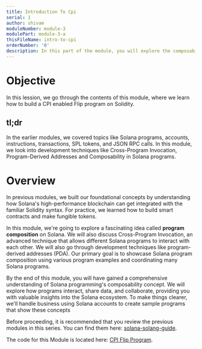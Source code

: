 ```yaml
---
title: Introduction To Cpi
serial: 1
author: shivam
moduleNumber: module-3
modulePart: module-3-a
thisFileName: intro-to-cpi
orderNumber: '0'
description: In this part of the module, you will explore the composability of programs and how it works in Solana and Ethereum. You will also learn how to implement Cross-Program Invocation techniques.
---
```


# Objective

In this lession, we go through the contents of this module, where we learn how to build a CPI enabled Flip program on Solidity.

## tl;dr

In the earlier modules, we covered topics like Solana programs, accounts, instructions, transactions, SPL tokens, and JSON RPC calls. In this module, we look into development techniques like Cross-Program Invocation, Program-Derived Addresses and Composability in Solana programs. 

# Overview

In previous modules, we built our foundational concepts by understanding how Solana's high-performance blockchain can get integrated with the familiar Solidity syntax. For practice, we learned how to build smart contracts and make fungible tokens.

In this module, we're going to explore a fascinating idea called **program composition** on Solana. We will also discuss Cross-Program Invocation, an advanced technique that allows different Solana programs to interact with each other. We will also go through development techniques like program-derived addresses (PDA). Our primary goal is to showcase Solana program composition using various program examples and coordinating many Solana programs.

By the end of this module, you will have gained a comprehensive understanding of Solana programming's composability concept. We will explore how programs interact, share data, and collaborate, providing you with valuable insights into the Solana ecosystem.  To make things clearer, we'll handle business using Solana accounts to create sample programs that show these concepts

Before proceeding, it is recommended that you review the previous modules in this series. You can find them here: [solana-solang-guide](https://dev.to/shivamsspirit/minting-fungible-tokens-in-solana-using-solidity-solang-programming-language-50i6).

The code for this Module is located here:
[CPI Flip Program](https://github.com/shivamsoni00/flipcpi).
